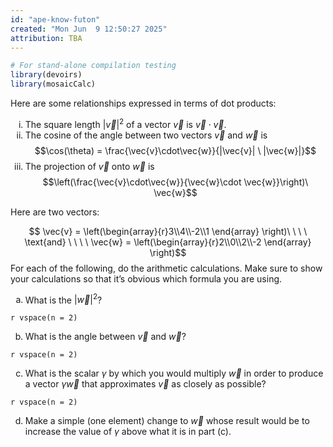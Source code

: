 ```yaml
---
id: "ape-know-futon"
created: "Mon Jun  9 12:50:27 2025"
attribution: TBA
---
```


```r
# For stand-alone compilation testing
library(devoirs)
library(mosaicCalc)
```

::: {#exr-ape-know-futon}
Here are some relationships expressed in terms of dot products:

i. The square length $|\vec{v}|^2$ of a vector $\vec{v}$ is $\vec{v} \cdot \vec{v}$.
ii. The cosine of the angle between two vectors $\vec{v}$ and $\vec{w}$ is $$\cos(\theta) = \frac{\vec{v}\cdot\vec{w}}{|\vec{v}| \ |\vec{w}|}$$
iii. The projection of $\vec{v}$ onto $\vec{w}$ is $$\left(\frac{\vec{v}\cdot\vec{w}}{\vec{w}\cdot \vec{w}}\right)\ \vec{w}$$

Here are two vectors:

$$ \vec{v} = \left(\begin{array}{r}3\\4\\-2\\1 \end{array} \right)\ \ \ \ \text{and} \ \ \ \  \vec{w} = \left(\begin{array}{r}2\\0\\2\\-2 \end{array} \right)$$
For each of the following, do the arithmetic calculations. Make sure to show your calculations so that it's obvious which formula you are using.

a. What is the $\left|\vec{w}\right|^2$?

`r vspace(n = 2)`

b. What is the angle between $\vec{v}$ and $\vec{w}$?

`r vspace(n = 2)`

c. What is the scalar $\gamma$ by which you would multiply $\vec{w}$ in order to produce a vector $\gamma \vec{w}$ that approximates $\vec{v}$ as closely as possible?

`r vspace(n = 2)`

d. Make a simple (one element) change to $\vec{w}$ whose result would be to increase the value of $\gamma$ above what it is in part (c).

:::
 <!-- end of exr-ape-know-futon -->
